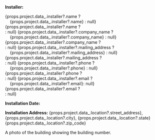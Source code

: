 **Installer:**<br/>

{props.project.data_.installer?.name ? <span>&nbsp;&nbsp;&nbsp;&nbsp;{props.project.data_.installer?.name}</span> : null} {props.project.data_.installer?.name ? <br/>: null}
{props.project.data_.installer?.company_name ? <span>&nbsp;&nbsp;&nbsp;&nbsp;{props.project.data_.installer?.company_name}</span> : null}{props.project.data_.installer?.company_name ? <br/>: null}
{props.project.data_.installer?.mailing_address ? <span>&nbsp;&nbsp;&nbsp;&nbsp;{props.project.data_.installer?.mailing_address}</span> : null}{props.project.data_.installer?.mailing_address ? <br/>: null}
{props.project.data_.installer?.phone ? <span>&nbsp;&nbsp;&nbsp;&nbsp;{props.project.data_.installer?.phone} </span>: null}{props.project.data_.installer?.phone ? <br/>: null}
{props.project.data_.installer?.email ? <span>&nbsp;&nbsp;&nbsp;&nbsp;{props.project.data_.installer?.email}</span>: null} {props.project.data_.installer?.email ? <br/>: null}

 
**Installation Date:**  <DateStr date={props.data.install_date}/> 

**Installation Address:** {props.project.data_.location?.street_address}, {props.project.data_.location?.city}, {props.project.data_.location?.state} {props.project.data_.location?.zip_code}

<Photo id="building_number_photo" label="Building Number" project={props.project} required fromParent>
      A photo of the building showing the building number.
</Photo>